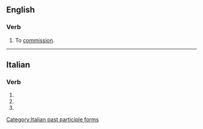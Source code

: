 ==English==

===Verb===
{{en-verb}}

# {{lb|en|obsolete|transitive}} To [[commission]].

{{Webster 1913}}

----

==Italian==

===Verb===
{{head|it|verb form}}

# {{inflection of|it|commissionare||2|p|pres|indc}}
# {{inflection of|it|commissionare||2|p|impr}}
# {{feminine plural of|it|commissionato}}

[[Category:Italian past participle forms]]